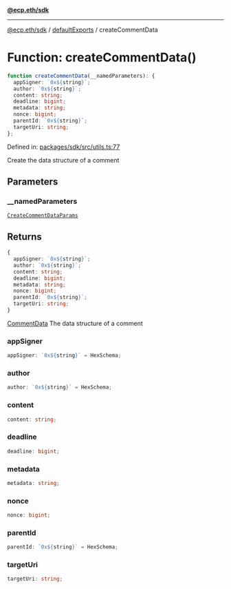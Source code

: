 [**@ecp.eth/sdk**](../../index.mdx)

***

[@ecp.eth/sdk](/sdk-reference/index.mdx) / [defaultExports](/sdk-reference/defaultExports/index.mdx) / createCommentData

# Function: createCommentData()

```ts
function createCommentData(__namedParameters): {
  appSigner: `0x${string}`;
  author: `0x${string}`;
  content: string;
  deadline: bigint;
  metadata: string;
  nonce: bigint;
  parentId: `0x${string}`;
  targetUri: string;
};
```

Defined in: [packages/sdk/src/utils.ts:77](https://github.com/ecp-eth/comments-monorepo/blob/main/packages/sdk/src/utils.ts#L77)

Create the data structure of a comment

## Parameters

### \_\_namedParameters

[`CreateCommentDataParams`](/sdk-reference/defaultExports/type-aliases/CreateCommentDataParams.mdx)

## Returns

```ts
{
  appSigner: `0x${string}`;
  author: `0x${string}`;
  content: string;
  deadline: bigint;
  metadata: string;
  nonce: bigint;
  parentId: `0x${string}`;
  targetUri: string;
}
```

[CommentData](/sdk-reference/schemas/type-aliases/CommentData.mdx) The data structure of a comment

### appSigner

```ts
appSigner: `0x${string}` = HexSchema;
```

### author

```ts
author: `0x${string}` = HexSchema;
```

### content

```ts
content: string;
```

### deadline

```ts
deadline: bigint;
```

### metadata

```ts
metadata: string;
```

### nonce

```ts
nonce: bigint;
```

### parentId

```ts
parentId: `0x${string}` = HexSchema;
```

### targetUri

```ts
targetUri: string;
```
